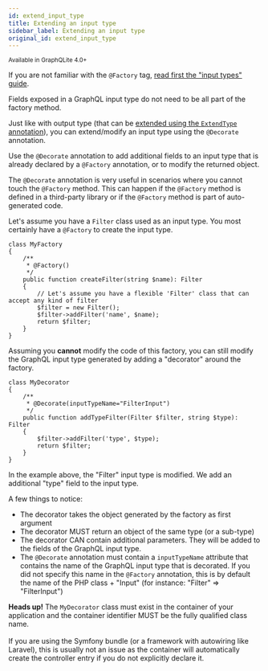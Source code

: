 ```yaml
---
id: extend_input_type
title: Extending an input type
sidebar_label: Extending an input type
original_id: extend_input_type
---
```

<small>Available in GraphQLite 4.0+</small>

<div class="alert alert--info">If you are not familiar with the <code>@Factory</code> tag, <a href="input-types">read first the "input types" guide</a>.</div>

Fields exposed in a GraphQL input type do not need to be all part of the factory method.

Just like with output type (that can be [extended using the `ExtendType` annotation](extend_type.mdx)), you can extend/modify
an input type using the `@Decorate` annotation.

Use the `@Decorate` annotation to add additional fields to an input type that is already declared by a `@Factory` annotation,
or to modify the returned object.

<div class="alert alert--info">
    The <code>@Decorate</code> annotation is very useful in scenarios where you cannot touch the <code>@Factory</code> method.
    This can happen if the <code>@Factory</code> method is defined in a third-party library or if the <code>@Factory</code> method is part
    of auto-generated code.
</div>

Let's assume you have a `Filter` class used as an input type. You most certainly have a `@Factory` to create the input type.

```
class MyFactory
{
    /**
     * @Factory()
     */
    public function createFilter(string $name): Filter
    {
        // Let's assume you have a flexible 'Filter' class that can accept any kind of filter
        $filter = new Filter();
        $filter->addFilter('name', $name);
        return $filter;
    }
}
```

Assuming you **cannot** modify the code of this factory, you can still modify the GraphQL input type generated by
adding a "decorator" around the factory.

```
class MyDecorator
{
    /**
     * @Decorate(inputTypeName="FilterInput")
     */
    public function addTypeFilter(Filter $filter, string $type): Filter
    {
        $filter->addFilter('type', $type);
        return $filter;
    }
}
```

In the example above, the "Filter" input type is modified. We add an additional "type" field to the input type.

A few things to notice:

- The decorator takes the object generated by the factory as first argument
- The decorator MUST return an object of the same type (or a sub-type)
- The decorator CAN contain additional parameters. They will be added to the fields of the GraphQL input type.
- The `@Decorate` annotation must contain a `inputTypeName` attribute that contains the name of the GraphQL input type
  that is decorated. If you did not specify this name in the `@Factory` annotation, this is by default the name of the
  PHP class + "Input" (for instance: "Filter" => "FilterInput")


<div class="alert alert--warning"><strong>Heads up!</strong> The <code>MyDecorator</code> class must exist in the container of your
application and the container identifier MUST be the fully qualified class name.<br/><br/>
If you are using the Symfony bundle (or a framework with autowiring like Laravel), this
is usually not an issue as the container will automatically create the controller entry if you do not explicitly
declare it.</div>
